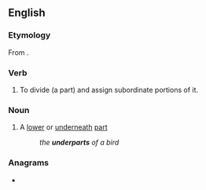 ==English==

===Etymology===
From {{prefix|under|part|lang=en}}.

===Verb===
{{en-verb}}

# {{lb|en|transitive}} To divide (a part) and assign subordinate portions of it.

===Noun===
{{en-noun}}

# A [[lower]] or [[underneath]] [[part]]
#: ''the '''underparts''' of a bird''

===Anagrams===
* {{anagrams|en|perdurant}}